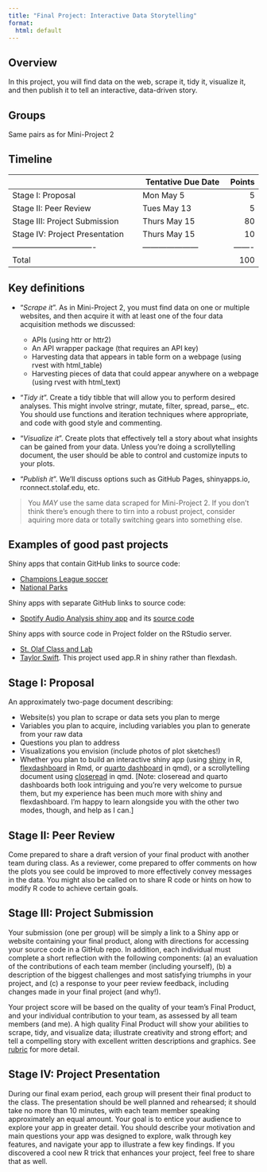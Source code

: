 ```yaml
---
title: "Final Project: Interactive Data Storytelling"
format:
  html: default
---
```


## Overview

In this project, you will find data on the web, scrape it, tidy it, visualize it, and then publish it to tell an interactive, data-driven story.  


## Groups

Same pairs as for Mini-Project 2


## Timeline

|                               | Tentative Due Date	|Points |
|-------------------------------|---------------------|------:|
|Stage I: Proposal			        |	Mon May 5 	        | 5     |
|Stage II:	Peer Review				  | Tues May 13		      | 5     |
|Stage III: Project Submission	|	Thurs May 15		    | 80    |
|Stage IV: Project Presentation	|	Thurs May 15	      | 10    |
|-------------------------------|---------------------|-------|
|Total									        |                     |100    |


## Key definitions

- “*Scrape it*”.  As in Mini-Project 2, you must find data on one or multiple websites, and then acquire it with at least one of the four data acquisition methods we discussed: 

    - APIs (using httr or httr2)
    - An API wrapper package (that requires an API key)
    - Harvesting data that appears in table form on a webpage (using rvest with html_table)
    - Harvesting pieces of data that could appear anywhere on a webpage (using rvest with html_text)

- “*Tidy it*”.  Create a tidy tibble that will allow you to perform desired analyses.  This might involve stringr, mutate, filter, spread, parse_, etc.  You should use functions and iteration techniques where appropriate, and code with good style and commenting.
- “*Visualize it*”.  Create plots that effectively tell a story about what insights can be gained from your data.  Unless you're doing a scrollytelling document, the user should be able to control and customize inputs to your plots.
- “*Publish it*”.  We'll discuss options such as GitHub Pages, shinyapps.io, rconnect.stolaf.edu, etc.

> You *MAY* use the same data scraped for Mini-Project 2. If you don't think there's enough there to tirn into a robust project, consider aquiring more data or totally switching gears into something else.


## Examples of good past projects

Shiny apps that contain GitHub links to source code:

- [Champions League soccer](https://evanatchison.shinyapps.io/Champions_League_Progression/)
- [National Parks](https://jenna35.shinyapps.io/national_parks_shiny_app/)

Shiny apps with separate GitHub links to source code:

- [Spotify Audio Analysis shiny app](https://abbyhahs.shinyapps.io/Spotify_Audio_Analysis/) and its [source code](https://github.com/abbyhahs/merge_test)

Shiny apps with source code in Project folder on the RStudio server.

- [St. Olaf Class and Lab](https://nfjohnson.shinyapps.io/olaf-schedule-analysis/)
- [Taylor Swift](https://mwainwright.shinyapps.io/final_project/?_ga=2.237384384.1354278898.1621437205-1446249394.1620745126).  This project used app.R in shiny rather than flexdash.



## Stage I:  Proposal

An approximately two-page document describing:

- Website(s) you plan to scrape or data sets you plan to merge
- Variables you plan to acquire, including variables you plan to generate from your raw data
- Questions you plan to address
- Visualizations you envision (include photos of plot sketches!)
- Whether you plan to build an interactive shiny app (using [shiny](https://shiny.posit.co/) in R, [flexdashboard](https://pkgs.rstudio.com/flexdashboard/) in Rmd, or [quarto dashboard](https://quarto.org/docs/dashboards/) in qmd), or a scrollytelling document using [closeread](https://closeread.dev/) in qmd. [Note: closeread and quarto dashboards both look intriguing and you're very welcome to pursue them, but my experience has been much more with shiny and flexdashboard.  I'm happy to learn alongside you with the other two modes, though, and help as I can.] 


## Stage II:  Peer Review

Come prepared to share a draft version of your final product with another team during class.  As a reviewer, come prepared to offer comments on how the plots you see could be improved to more effectively convey messages in the data.  You might also be called on to share R code or hints on how to modify R code to achieve certain goals.


## Stage III:  Project Submission

Your submission (one per group) will be simply a link to a Shiny app or website containing your final product, along with directions for accessing your source code in a GitHub repo.  In addition, each individual must complete a short reflection with the following components: (a) an evaluation of the contributions of each team member (including yourself), (b) a description of the biggest challenges and most satisfying triumphs in your project, and (c) a response to your peer review feedback, including changes made in your final project (and why!).

Your project score will be based on the quality of your team’s Final Product, and your individual contribution to your team, as assessed by all team members (and me).  A high quality Final Product will show your abilities to scrape, tidy, and visualize data; illustrate creativity and strong effort; and tell a compelling story with excellent written descriptions and graphics.  See [rubric](https://drive.google.com/file/d/1cRZsM7xTyfTWqKTYJTRtB__JLM2ttepr/view?usp=sharing) for more detail.


## Stage IV:  Project Presentation

During our final exam period, each group will present their final product to the class.  The presentation should be well planned and rehearsed; it should take no more than 10 minutes, with each team member speaking approximately an equal amount.  Your goal is to entice your audience to explore your app in greater detail.  You should describe your motivation and main questions your app was designed to explore, walk through key features, and navigate your app to illustrate a few key findings.  If you discovered a cool new R trick that enhances your project, feel free to share that as well.

